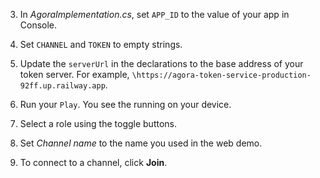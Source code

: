 <PlatformWrapper platform="windows">

3. In _AgoraImplementation.cs_, set `APP_ID` to the value of your app in <Vg k="COMPANY" /> Console.

4. Set `CHANNEL` and `TOKEN` to empty strings.

5. Update the `serverUrl` in the declarations to the base address of your token server. For example, `\https://agora-token-service-production-92ff.up.railway.app`.

6. Run your <Vpl k="CLIENT" /> `Play`. You see the <Vpl k="CLIENT" /> running on your device.

7. Select a role using the toggle buttons.

8. Set *Channel name* to the name you used in the <Link to="{{Global.DEMO_BASIC_VIDEO_CALL_URL}}"><Vg k="COMPANY" /> web demo</Link>.

9. To connect to a channel, click **Join**.

</PlatformWrapper>